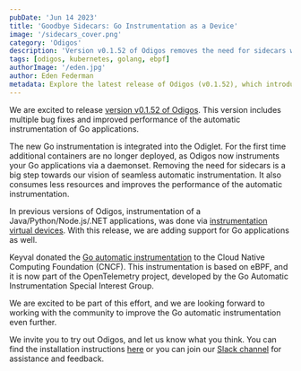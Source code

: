 ```yaml
---
pubDate: 'Jun 14 2023'
title: 'Goodbye Sidecars: Go Instrumentation as a Device'
image: '/sidecars_cover.png'
category: 'Odigos'
description: 'Version v0.1.52 of Odigos removes the need for sidecars when instrumenting Go applications.'
tags: [odigos, kubernetes, golang, ebpf]
authorImage: '/eden.jpg'
author: Eden Federman
metadata: Explore the latest release of Odigos (v0.1.52), which introduces seamless Go instrumentation via a daemonset, eliminating the need for sidecars and enhancing performance.
---
```


We are excited to release [version v0.1.52 of Odigos](https://github.com/keyval-dev/odigos). This version includes multiple bug fixes and improved performance of the automatic instrumentation of Go applications.

The new Go instrumentation is integrated into the Odiglet. For the first time additional containers are no longer deployed, as Odigos now instruments your Go applications via a daemonset. Removing the need for sidecars is a big step towards our vision of seamless automatic instrumentation. It also consumes less resources and improves the performance of the automatic instrumentation.

In previous versions of Odigos, instrumentation of a Java/Python/Node.js/.NET applications, was done via [instrumentation virtual devices](/instrumentation-as-resource). With this release, we are adding support for Go applications as well.

Keyval donated the [Go automatic instrumentation](https://github.com/open-telemetry/opentelemetry-go-instrumentation) to the Cloud Native Computing Foundation (CNCF). This instrumentation is based on eBPF, and it is now part of the OpenTelemetry project, developed by the Go Automatic Instrumentation Special Interest Group.

We are excited to be part of this effort, and we are looking forward to working with the community to improve the Go automatic instrumentation even further.

We invite you to try out Odigos, and let us know what you think. You can find the installation instructions [here](https://docs.odigos.io/installation/) or you can join our [Slack channel](https://join.slack.com/t/odigos/shared_invite/zt-1d7egaz29-Rwv2T8kyzc3mWP8qKobz~A) for assistance and feedback.
